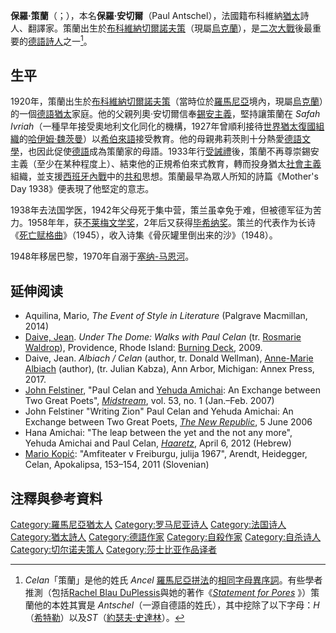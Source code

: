 {{Infobox writer
| name         = Paul Celan
| image        = PaulCelan.jpg
| imagesize    =
| alt          =
| caption      =
| pseudonym    =
| birth_name    =
| birth_date    = {{Birth date|1920|11|23|df=y}}
| birth_place   = [[切爾諾夫策|切爾諾夫策]], [[羅馬尼亞王國|羅馬尼亞王國]]<br>（現屬[[烏克蘭|烏克蘭]]）
| death_date    = {{Death date and age|df=yes|1970|4|20|1920|11|23}}
| death_place   = [[巴黎|巴黎]], [[法國|法國]]
| occupation   = 作家
| nationality  = 羅馬尼亞、法國
| ethnicity    =
| citizenship  =
| education    =
| alma_mater   =
| period       =
| genre        = [[詩歌|詩歌]]、[[翻譯|翻譯]]
| subject      =
| movement     =
| notableworks =
| spouse       = [[Gisèle_Lestrange|Gisèle Lestrange]]
| partner      =
| children     =
| relatives    =
| influences   =
| influenced   =
| awards       =
| signature    =
| website      =
| portaldisp   =
}}
'''保羅·策蘭'''（{{lang-de|Paul Celan}}；{{bd|1920年|11月23日|1970年|4月20日}}），本名'''保羅·安切爾'''（Paul Antschel），法國籍布科維納[[猶太人|猶太]]詩人、翻譯家。策蘭出生於[[布科維納|布科維納]][[切爾諾夫策|切爾諾夫策]]（現屬[[烏克蘭|烏克蘭]]），是[[二次大戰|二次大戰]]後最重要的[[德語|德語]][[詩|詩人]]之一<ref>''Celan''「策蘭」是他的姓氏 ''Ancel'' [[羅馬尼亞字母|羅馬尼亞拼法]]的[[易位構詞遊戲|相同字母異序詞]]。有些學者推測（包括[[Rachel_Blau_DuPlessis|Rachel Blau DuPlessis]]與她的著作《[http://www.pores.bbk.ac.uk/2/duplessis.htm ''Statement for Pores''] {{Wayback|url=http://www.pores.bbk.ac.uk/2/duplessis.htm |date=20200713233319 }}》）策蘭他的本姓其實是 ''Antschel''（一源自德語的姓氏），其中挖除了以下字母：''H''（[[希特勒|希特勒]]）以及''ST''（[[史達林|約瑟夫·史達林]]）。</ref>。

== 生平 ==
1920年，策蘭出生於[[布科維納|布科維納]][[切爾諾夫策|切爾諾夫策]]（當時位於[[羅馬尼亞|羅馬尼亞]]境內，現屬[[烏克蘭|烏克蘭]]）的一個[[德語|德語]][[猶太人|猶太]]家庭。他的父親列奧·安切爾信奉[[錫安主義|錫安主義]]，堅持讓策蘭在 ''Safah Ivriah''（一種早年接受奧地利文化同化的機構，1927年曾順利接待[[世界猶太復國組織|世界猶太復國組織]]的[[哈伊姆·魏茨曼|哈伊姆·魏茨曼]]）以[[希伯來語|希伯來語]]接受教育。他的母親弗莉茨則十分熱愛[[德語文學|德語文學]]，也因此促使[[德語|德語]]成為策蘭家的母語。1933年行[[受誡禮|受誡禮]]後，策蘭不再尊崇錫安主義（至少在某种程度上）、結束他的正規希伯來式教育，轉而投身猶太[[社會主義|社會主義]]組織，並支援[[西班牙內戰|西班牙內戰]]中的[[西班牙第二共和國|共和]]思想。策蘭最早為眾人所知的詩篇《Mother's Day 1938》便表現了他堅定的意志。

1938年去法国学医，1942年父母死于集中营，策兰虽幸免于难，但被德军征为苦力。1958年年，获[[不莱梅文学奖|不莱梅文学奖]]，2年后又获得[[毕希纳奖|毕希纳奖]]。策兰的代表作为长诗《[[死亡赋格曲|死亡赋格曲]]》（1945），收入诗集《骨灰罐里倒出来的沙》（1948）。

1948年移居巴黎，1970年自溺于[[塞纳-马恩河|塞纳-马恩河]]。

== 延伸阅读 ==
*Aquilina, Mario, ''The Event of Style in Literature'' (Palgrave Macmillan, 2014)
*[[Jean_Daive|Daive, Jean]]. ''Under The Dome: Walks with Paul Celan'' (tr. [[Rosmarie_Waldrop|Rosmarie Waldrop]]), Providence, Rhode Island: [[Burning_Deck_Press|Burning Deck]], 2009.
*Daive, Jean. ''Albiach / Celan'' (author, tr. Donald Wellman), [[Anne-Marie_Albiach|Anne-Marie Albiach]] (author), (tr. Julian Kabza), Ann Arbor, Michigan: Annex Press, 2017.
*[[John_Felstiner|John Felstiner]], "Paul Celan and [[Yehuda_Amichai|Yehuda Amichai]]: An Exchange between Two Great Poets", ''[[Midstream_(magazine)|Midstream]]'', vol. 53, no. 1 (Jan.–Feb. 2007)
*John Felstiner "Writing Zion" Paul Celan and Yehuda Amichai: An Exchange between Two Great Poets, ''[[The_New_Republic|The New Republic]]'', 5 June 2006
*Hana Amichai: "The leap between the yet and the not any more",  Yehuda Amichai and Paul Celan, ''[[Haaretz|Haaretz]]'', April 6, 2012 (Hebrew)
*[[Mario_Kopić|Mario Kopić]]: "Amfiteater v Freiburgu, julija 1967", Arendt, Heidegger, Celan, Apokalipsa, 153–154, 2011 (Slovenian)

== 注釋與參考資料 ==
{{reflist}}

{{Authority control}}
{{DEFAULTSORT:Celan, Paul}}
[[Category:羅馬尼亞猶太人|Category:羅馬尼亞猶太人]]
[[Category:罗马尼亚诗人|Category:罗马尼亚诗人]]
[[Category:法国诗人|Category:法国诗人]]
[[Category:猶太詩人|Category:猶太詩人]]
[[Category:德語作家|Category:德語作家]]
[[Category:自殺作家|Category:自殺作家]]
[[Category:自杀诗人|Category:自杀诗人]]
[[Category:切尔诺夫策人|Category:切尔诺夫策人]]
[[Category:莎士比亚作品译者|Category:莎士比亚作品译者]]